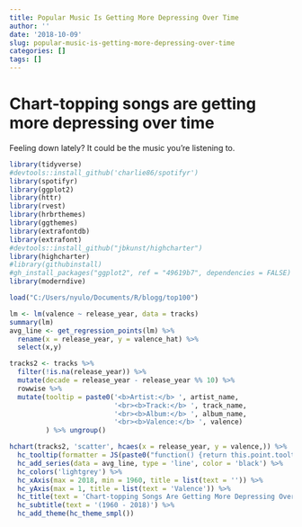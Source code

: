 ```yaml
---
title: Popular Music Is Getting More Depressing Over Time
author: ''
date: '2018-10-09'
slug: popular-music-is-getting-more-depressing-over-time
categories: []
tags: []
---
```



# Chart-topping songs are getting more depressing over time

Feeling down lately? It could be the music you're listening to.


```r
library(tidyverse)
#devtools::install_github('charlie86/spotifyr')
library(spotifyr)
library(ggplot2)
library(httr)
library(rvest)
library(hrbrthemes)
library(ggthemes)
library(extrafontdb)
library(extrafont)
#devtools::install_github("jbkunst/highcharter")
library(highcharter)
#library(githubinstall)
#gh_install_packages("ggplot2", ref = "49619b7", dependencies = FALSE)
library(moderndive)
```




```r

load("C:/Users/nyulo/Documents/R/blogg/top100")

lm <- lm(valence ~ release_year, data = tracks)
summary(lm)
avg_line <- get_regression_points(lm) %>% 
  rename(x = release_year, y = valence_hat) %>% 
  select(x,y)

tracks2 <- tracks %>% 
  filter(!is.na(release_year)) %>% 
  mutate(decade = release_year - release_year %% 10) %>%
  rowwise %>% 
  mutate(tooltip = paste0('<b>Artist:</b> ', artist_name,
                          '<br><b>Track:</b> ', track_name,
                          '<br><b>Album:</b> ', album_name,
                          '<br><b>Valence:</b> ', valence)
         ) %>% ungroup()

hchart(tracks2, 'scatter', hcaes(x = release_year, y = valence,)) %>% 
  hc_tooltip(formatter = JS(paste0("function() {return this.point.tooltip;}")), useHTML = T) %>% 
  hc_add_series(data = avg_line, type = 'line', color = 'black') %>%
  hc_colors('lightgrey') %>%
  hc_xAxis(max = 2018, min = 1960, title = list(text = '')) %>% 
  hc_yAxis(max = 1, title = list(text = 'Valence')) %>% 
  hc_title(text = 'Chart-topping Songs Are Getting More Depressing Over Time') %>% 
  hc_subtitle(text = '(1960 - 2018)') %>% 
  hc_add_theme(hc_theme_smpl())


```